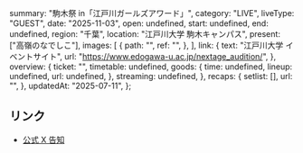   summary: "駒木祭 in「江戸川ガールズアワード」",
  category: "LIVE",
  liveType: "GUEST",
  date: "2025-11-03",
  open: undefined,
  start: undefined,
  end: undefined,
  region: "千葉",
  location: "江戸川大学 駒木キャンパス",
  present: ["高嶺のなでしこ"],
  images: [
    {
      path: "",
      ref: "",
    },
  ],
  link: {
    text: "江戸川大学 イベントサイト",
    url: "https://www.edogawa-u.ac.jp/nextage_audition/",
  },
  overview: {
    ticket: "",
    timetable: undefined,
    goods: {
      time: undefined,
      lineup: undefined,
      url: undefined,
    },
    streaming: undefined,
  },
  recaps: {
    setlist: [],
    url: "",
  },
  updatedAt: "2025-07-11",
};

## リンク

- [公式 X 告知](https://x.com/takanenofficial/status/1943603936738333084)
